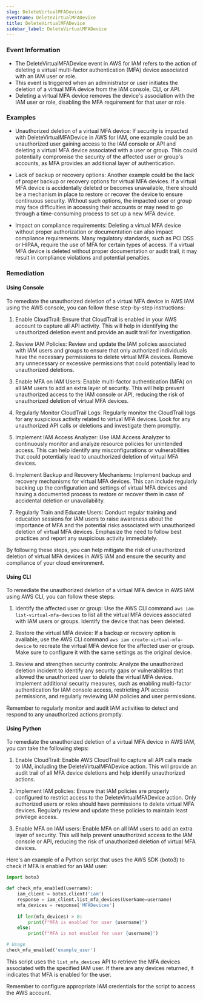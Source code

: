 ```yaml
--- 
slug: DeleteVirtualMFADevice
eventname: DeleteVirtualMFADevice
title: DeleteVirtualMFADevice
sidebar_label: DeleteVirtualMFADevice
---
```

                       
### Event Information

- The DeleteVirtualMFADevice event in AWS for IAM refers to the action of deleting a virtual multi-factor authentication (MFA) device associated with an IAM user or role.
- This event is triggered when an administrator or user initiates the deletion of a virtual MFA device from the IAM console, CLI, or API.
- Deleting a virtual MFA device removes the device's association with the IAM user or role, disabling the MFA requirement for that user or role.


### Examples

- Unauthorized deletion of a virtual MFA device: If security is impacted with DeleteVirtualMFADevice in AWS for IAM, one example could be an unauthorized user gaining access to the IAM console or API and deleting a virtual MFA device associated with a user or group. This could potentially compromise the security of the affected user or group's accounts, as MFA provides an additional layer of authentication.

- Lack of backup or recovery options: Another example could be the lack of proper backup or recovery options for virtual MFA devices. If a virtual MFA device is accidentally deleted or becomes unavailable, there should be a mechanism in place to restore or recover the device to ensure continuous security. Without such options, the impacted user or group may face difficulties in accessing their accounts or may need to go through a time-consuming process to set up a new MFA device.

- Impact on compliance requirements: Deleting a virtual MFA device without proper authorization or documentation can also impact compliance requirements. Many regulatory standards, such as PCI DSS or HIPAA, require the use of MFA for certain types of access. If a virtual MFA device is deleted without proper documentation or audit trail, it may result in compliance violations and potential penalties.

### Remediation

#### Using Console

To remediate the unauthorized deletion of a virtual MFA device in AWS IAM using the AWS console, you can follow these step-by-step instructions:

1. Enable CloudTrail: Ensure that CloudTrail is enabled in your AWS account to capture all API activity. This will help in identifying the unauthorized deletion event and provide an audit trail for investigation.

2. Review IAM Policies: Review and update the IAM policies associated with IAM users and groups to ensure that only authorized individuals have the necessary permissions to delete virtual MFA devices. Remove any unnecessary or excessive permissions that could potentially lead to unauthorized deletions.

3. Enable MFA on IAM Users: Enable multi-factor authentication (MFA) on all IAM users to add an extra layer of security. This will help prevent unauthorized access to the IAM console or API, reducing the risk of unauthorized deletion of virtual MFA devices.

4. Regularly Monitor CloudTrail Logs: Regularly monitor the CloudTrail logs for any suspicious activity related to virtual MFA devices. Look for any unauthorized API calls or deletions and investigate them promptly.

5. Implement IAM Access Analyzer: Use IAM Access Analyzer to continuously monitor and analyze resource policies for unintended access. This can help identify any misconfigurations or vulnerabilities that could potentially lead to unauthorized deletion of virtual MFA devices.

6. Implement Backup and Recovery Mechanisms: Implement backup and recovery mechanisms for virtual MFA devices. This can include regularly backing up the configuration and settings of virtual MFA devices and having a documented process to restore or recover them in case of accidental deletion or unavailability.

7. Regularly Train and Educate Users: Conduct regular training and education sessions for IAM users to raise awareness about the importance of MFA and the potential risks associated with unauthorized deletion of virtual MFA devices. Emphasize the need to follow best practices and report any suspicious activity immediately.

By following these steps, you can help mitigate the risk of unauthorized deletion of virtual MFA devices in AWS IAM and ensure the security and compliance of your cloud environment.

#### Using CLI

To remediate the unauthorized deletion of a virtual MFA device in AWS IAM using AWS CLI, you can follow these steps:

1. Identify the affected user or group: Use the AWS CLI command `aws iam list-virtual-mfa-devices` to list all the virtual MFA devices associated with IAM users or groups. Identify the device that has been deleted.

2. Restore the virtual MFA device: If a backup or recovery option is available, use the AWS CLI command `aws iam create-virtual-mfa-device` to recreate the virtual MFA device for the affected user or group. Make sure to configure it with the same settings as the original device.

3. Review and strengthen security controls: Analyze the unauthorized deletion incident to identify any security gaps or vulnerabilities that allowed the unauthorized user to delete the virtual MFA device. Implement additional security measures, such as enabling multi-factor authentication for IAM console access, restricting API access permissions, and regularly reviewing IAM policies and user permissions.

Remember to regularly monitor and audit IAM activities to detect and respond to any unauthorized actions promptly.

#### Using Python

To remediate the unauthorized deletion of a virtual MFA device in AWS IAM, you can take the following steps:

1. Enable CloudTrail: Enable AWS CloudTrail to capture all API calls made to IAM, including the DeleteVirtualMFADevice action. This will provide an audit trail of all MFA device deletions and help identify unauthorized actions.

2. Implement IAM policies: Ensure that IAM policies are properly configured to restrict access to the DeleteVirtualMFADevice action. Only authorized users or roles should have permissions to delete virtual MFA devices. Regularly review and update these policies to maintain least privilege access.

3. Enable MFA on IAM users: Enable MFA on all IAM users to add an extra layer of security. This will help prevent unauthorized access to the IAM console or API, reducing the risk of unauthorized deletion of virtual MFA devices.

Here's an example of a Python script that uses the AWS SDK (boto3) to check if MFA is enabled for an IAM user:

```python
import boto3

def check_mfa_enabled(username):
    iam_client = boto3.client('iam')
    response = iam_client.list_mfa_devices(UserName=username)
    mfa_devices = response['MFADevices']
    
    if len(mfa_devices) > 0:
        print(f"MFA is enabled for user {username}")
    else:
        print(f"MFA is not enabled for user {username}")

# Usage
check_mfa_enabled('example_user')
```

This script uses the `list_mfa_devices` API to retrieve the MFA devices associated with the specified IAM user. If there are any devices returned, it indicates that MFA is enabled for the user.

Remember to configure appropriate IAM credentials for the script to access the AWS account.


 